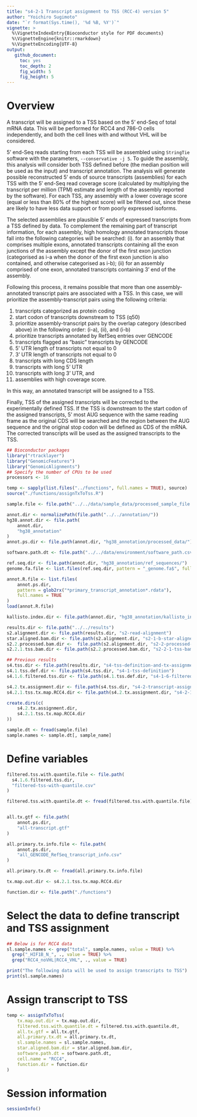 ```yaml
---
title: "s4-2-1 Transcript assignment to TSS (RCC-4) version 5"
author: "Yoichiro Sugimoto"
date: "`r format(Sys.time(), '%d %B, %Y')`"
vignette: >
  %\VignetteIndexEntry{Bioconductor style for PDF documents}
  %\VignetteEngine{knitr::rmarkdown}
  %\VignetteEncoding{UTF-8}
output:
   github_document:
     toc: yes
     toc_depth: 2
     fig_width: 5
     fig_height: 5
---
```



# Overview


A transcript will be assigned to a TSS based on the 5' end-Seq of total mRNA data. 
This will be performed for RCC4 and 786-O cells independently, 
and both the cell lines with and without VHL will be considered. 


5' end-Seq reads starting from each TSS will be assembled 
using `StringTie` software with the parameters, `--conservative -j 5`. 
To guide the assembly, this analysis will consider both TSS defined before 
(the median position will be used as the input) and transcript annotation. 
The analysis will generate possible reconstructed 5' ends of source transcripts (assemblies) for each TSS 
with the 5′ end-Seq read coverage score 
(calculated by multiplying the transcript per million (TPM) estimate 
and length of the assembly reported by the software). 
For each TSS, any assembly with a lower coverage score (equal or less than 80% of the highest score) 
will be filtered out, since these are likely to have less data support or from poorly expressed isoforms.


The selected assemblies are plausible 5’ ends of expressed transcripts from a TSS defined by data. 
To complement the remaining part of transcript information, 
for each assembly, high homology annotated transcripts those fall into the following categories will be searched: 
(i). for an assembly that comprises multiple exons, 
annotated transcripts containing all the exon junctions of the assembly 
except the donor of the first exon junction 
(categorised as i-a when the donor of the first exon junction is also contained, and otherwise categorised as i-b); 
(ii) for an assembly comprised of one exon, annotated transcripts containing 3' end of the assembly. 


Following this process, it remains possible that 
more than one assembly-annotated transcript pairs are associated with a TSS. 
In this case, we will prioritize the assembly-transcript pairs using the following criteria: 

1. transcripts categorized as protein coding
2. start codon of transcripts downstream to TSS (q50)
3. prioritize assembly-transcript pairs by the overlap category (described above) in the following order: (i-a), (ii), and (i-b)
4. prioritize transcripts annotated by RefSeq entries over GENCODE
5. transcripts flagged as “basic” transcripts by GENCODE
6. 5' UTR length of transcripts not equal to 0
7. 3' UTR length of transcripts not equal to 0
8. transcripts with long CDS length
9. transcripts with long 5' UTR
10. transcripts with long 3' UTR, and
11. assemblies with high coverage score. 

In this way, an annotated transcript will be assigned to a TSS.


Finally, TSS of the assigned transcripts will be corrected to the experimentally defined TSS. 
If the TSS is downstream to the start codon of the assigned transcripts, 
5' most AUG sequence with the same reading frame as the original CDS will be searched and 
the region between the AUG sequence and the original stop codon will be defined as CDS of the mRNA. 
The corrected transcripts will be used as the assigned transcripts to the TSS. 


```r

## Bioconductor packages
library("rtracklayer")
library("GenomicFeatures")
library("GenomicAlignments")
## Specify the number of CPUs to be used
processors <- 16

temp <- sapply(list.files("../functions", full.names = TRUE), source)
source("./functions/assignTxToTss.R")

sample.file <- file.path("../../data/sample_data/processed_sample_file.csv")

annot.dir <- normalizePath(file.path("../../annotation/"))
hg38.annot.dir <- file.path(
    annot.dir,
    "hg38_annotation"
)
annot.ps.dir <- file.path(annot.dir, "hg38_annotation/processed_data/")

software.path.dt <- file.path("../../data/environment/software_path.csv") %>% fread

ref.seq.dir <- file.path(annot.dir, "hg38_annotation/ref_sequences/")
genome.fa.file <- list.files(ref.seq.dir, pattern = "_genome.fa$", full.names = TRUE)

annot.R.file <- list.files(
    annot.ps.dir,
    pattern = glob2rx("*primary_transcript_annotation*.rdata"),
    full.names = TRUE
)
load(annot.R.file)

kallisto.index.dir <- file.path(annot.dir, "hg38_annotation/kallisto_indices/")

results.dir <- file.path("../../results")
s2.alignment.dir <- file.path(results.dir, "s2-read-alignment")
star.aligned.bam.dir <- file.path(s2.alignment.dir, "s2-1-b-star-aligned_bam")
s2.2.processed.bam.dir <-  file.path(s2.alignment.dir, "s2-2-processed-data")
s2.2.1.tss.bam.dir <- file.path(s2.2.processed.bam.dir, "s2-2-1-tss-bam")

## Previous results
s4.tss.dir <- file.path(results.dir, "s4-tss-definition-and-tx-assignment")
s4.1.tss.def.dir <- file.path(s4.tss.dir, "s4-1-tss-definition")
s4.1.6.filtered.tss.dir <- file.path(s4.1.tss.def.dir, "s4-1-6-filtered-tss")

s4.2.tx.assignment.dir <- file.path(s4.tss.dir, "s4-2-transcript-assignment")
s4.2.1.tss.tx.map.RCC4.dir <- file.path(s4.2.tx.assignment.dir, "s4-2-1-tss-transcript-mapping-RCC4")

create.dirs(c(
    s4.2.tx.assignment.dir,
    s4.2.1.tss.tx.map.RCC4.dir
))

sample.dt <- fread(sample.file)
sample.names <- sample.dt[, sample_name]

```

# Define variables


```r

filtered.tss.with.quantile.file <- file.path(
  s4.1.6.filtered.tss.dir,
  "filtered-tss-with-quantile.csv"
)

filtered.tss.with.quantile.dt <- fread(filtered.tss.with.quantile.file)


all.tx.gtf <- file.path(
    annot.ps.dir,
    "all-transcript.gtf"
)

all.primary.tx.info.file <- file.path(
    annot.ps.dir,
    "all_GENCODE_RefSeq_transcript_info.csv"
)

all.primary.tx.dt <- fread(all.primary.tx.info.file)

tx.map.out.dir <- s4.2.1.tss.tx.map.RCC4.dir

function.dir <- file.path("./functions")


```


# Select the data to define transcript and TSS assignment


```r

## Below is for RCC4 data
sl.sample.names <- grep("total", sample.names, value = TRUE) %>%
  grep("_HIF1B_N_", ., value = TRUE) %>%
  grep("RCC4_noVHL|RCC4_VHL", ., value = TRUE)

print("The following data will be used to assign transcripts to TSS")
print(sl.sample.names)

```


# Assign transcript to TSS


```r

temp <- assignTxToTss(
    tx.map.out.dir = tx.map.out.dir,
    filtered.tss.with.quantile.dt = filtered.tss.with.quantile.dt,
    all.tx.gtf = all.tx.gtf,
    all.primary.tx.dt = all.primary.tx.dt,
    sl.sample.names = sl.sample.names,
    star.aligned.bam.dir = star.aligned.bam.dir,
    software.path.dt = software.path.dt,
    cell.name = "RCC4",
    function.dir = function.dir
)

```


# Session information


```r

sessionInfo()

```
